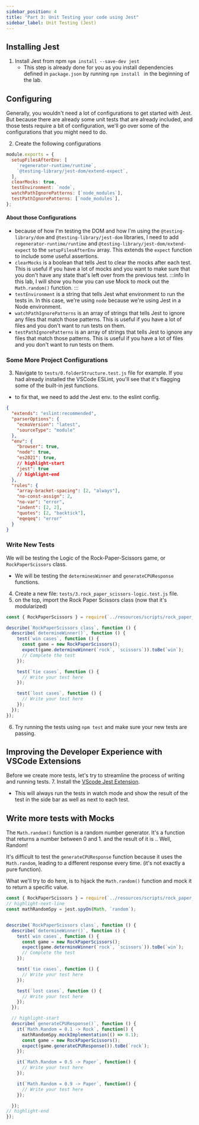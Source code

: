 ```yaml
---
sidebar_position: 4
title: "Part 3: Unit Testing your code using Jest"
sidebar_label: Unit Testing (Jest)
---
```


## Installing Jest

1. Install Jest from npm `npm install --save-dev jest`
   - This step is already done for you as you install dependencies defined in `package.json` by running `npm install ` in the beginning of the lab.

## Configuring

Generally, you wouldn't need a lot of configurations to get started with Jest. But because there are already some unit tests that are already included, and those tests require a bit of configuration, we'll go over some of the configurations that you might need to do.

2. Create the following configurations
```js title="jest.config.js"
module.exports = {
  setupFilesAfterEnv: [
    `regenerator-runtime/runtime`,
    `@testing-library/jest-dom/extend-expect`,
  ],
  clearMocks: true,
  testEnvironment: `node`,
  watchPathIgnorePatterns: [`node_modules`],
  testPathIgnorePatterns: [`node_modules`],
};
```

#### About those Configurations

- because of how I'm testing the DOM and how I'm using the `@testing-library/dom` and `@testing-library/jest-dom` libraries, I need to add `regenerator-runtime/runtime` and `@testing-library/jest-dom/extend-expect` to the `setupFilesAfterEnv` array. This extends the `expect` function to include some useful assertions.
- `clearMocks` is a boolean that tells Jest to clear the mocks after each test. This is useful if you have a lot of mocks and you want to make sure that you don't have any state that's left over from the previous test.
  :::info
  In this lab, I will show you how you can use Mock to mock out the `Math.random()` function.
  :::
- `testEnvironment` is a string that tells Jest what environment to run the tests in. In this case, we're using `node` because we're using Jest in a Node environment.
- `watchPathIgnorePatterns` is an array of strings that tells Jest to ignore any files that match those patterns. This is useful if you have a lot of files and you don't want to run tests on them.
- `testPathIgnorePatterns` is an array of strings that tells Jest to ignore any files that match those patterns. This is useful if you have a lot of files and you don't want to run tests on them.

### Some More Project Configurations

3. Navigate to `tests/0.folderStructure.test.js` file for example. If you had already installed the VSCode ESLint, you'll see that it's flagging some of the built-in jest functions.
  - to fix that, we need to add the Jest env. to the eslint config.

```json title=".eslintrc.json"
{
  "extends": "eslint:recommended",
  "parserOptions": {
    "ecmaVersion": "latest",
    "sourceType": "module"
  },
  "env": {
    "browser": true,
    "node": true,
    "es2021": true,
    // highlight-start
    "jest": true
    // highlight-end
  },
  "rules": {
    "array-bracket-spacing": [2, "always"],
    "no-const-assign": 2,
    "no-var": "error",
    "indent": [2, 2],
    "quotes": [2, "backtick"],
    "eqeqeq": "error"
  }
}
```

### Write New Tests
We will be testing the Logic of the Rock-Paper-Scissors game, or `RockPaperScissors` class.
* We will be testing the `determinesWinner` and `generateCPUResponse` functions.
4. Create a new file: `tests/3.rock_paper_scissors-logic.test.js` file.
5. on the top, import the Rock Paper Scissors class (now that it's modularized)

```js title="3.rock_paper_scissors-logic.test.js"
const { RockPaperScissors } = require(`../resources/scripts/rock_paper_scissors.js`);

describe(`RockPaperScissors class`, function () {
  describe(`determineWinner()`, function () {
    test(`win cases`, function () {
      const game = new RockPaperScissors();
      expect(game.determineWinner(`rock`, `scissors`)).toBe(`win`);
      // Complete the test
    });

    test(`tie cases`, function () {
      // Write your test here
    });

    test(`lost cases`, function () {
      // Write your test here
    });
  });
});
```

6. Try running the tests using `npm test` and make sure your new tests are passing.

## Improving the Developer Experience with VSCode Extensions
Before we create more tests, let's try to streamline the process of writing and running tests.
7. Install the [VScode Jest Extension](https://marketplace.visualstudio.com/items?itemName=Orta.vscode-jest).
  * This will always run the tests in watch mode and show the result of the test in the side bar as well as next to each test.

## Write more tests with Mocks
The `Math.random()` function is a random number generator. It's a function that returns a number between 0 and 1. and the result of it is .. Well, Random!

It's difficult to test the `generateCPUResponse` function because it uses the `Math.random`, leading to a different response every time. (it's not exactly a pure function).

What we'll try to do here, is to hijack the `Math.random()` function and mock it to return a specific value.

```js title="3.rock_paper_scissors-logic.test.js"
const { RockPaperScissors } = require(`../resources/scripts/rock_paper_scissors.js`);
// highlight-next-line
const mathRandomSpy = jest.spyOn(Math, `random`);


describe(`RockPaperScissors class`, function () {
  describe(`determineWinner()`, function () {
    test(`win cases`, function () {
      const game = new RockPaperScissors();
      expect(game.determineWinner(`rock`, `scissors`)).toBe(`win`);
      // Complete the test
    });

    test(`tie cases`, function () {
      // Write your test here
    });

    test(`lost cases`, function () {
      // Write your test here
    });
  });

  // highlight-start
  describe(`generateCPUResponse()`, function () {
    it(`Math.Random = 0.1 -> Rock`, function() {
      mathRandomSpy.mockImplementation(() => 0.1);
      const game = new RockPaperScissors();
      expect(game.generateCPUResponse()).toBe(`rock`);
    });

    it(`Math.Random = 0.5 -> Paper`, function() {
      // Write your test here
    });

    it(`Math.Random = 0.9 -> Paper`, function() {
      // Write your test here
    });

  });
// highlight-end
});
```

